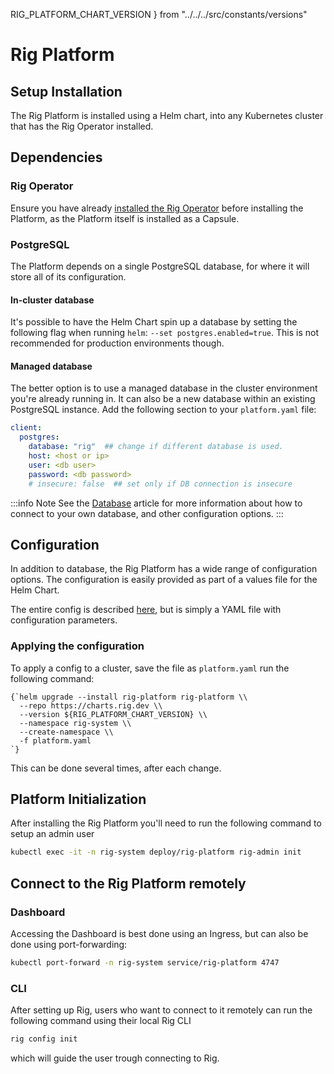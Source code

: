 RIG_PLATFORM_CHART_VERSION
} from "../../../src/constants/versions"

# Rig Platform

## Setup Installation

The Rig Platform is installed using a Helm chart, into any Kubernetes cluster that has
the Rig Operator installed.

## Dependencies

### Rig Operator

Ensure you have already [installed the Rig Operator](/operator-manual/setup-guide/operator)
before installing the Platform, as the Platform itself is installed as a Capsule.

### PostgreSQL

The Platform depends on a single PostgreSQL database, for where it will store all of its
configuration.

#### In-cluster database

It's possible to have the Helm Chart spin up a database by setting the following flag
when running `helm`: `--set postgres.enabled=true`. This is not recommended for production
environments though.

#### Managed database

The better option is to use a managed database in the cluster environment you're
already running in. It can also be a new database within an existing PostgreSQL instance.
Add the following section to your `platform.yaml` file:

```yaml
client:
  postgres:
    database: "rig"  ## change if different database is used.
    host: <host or ip>
    user: <db user>
    password: <db password>
    # insecure: false  ## set only if DB connection is insecure
```

:::info Note
See the [Database](/operator-manual/database) article for more information about how to connect to your
own database, and other configuration options.
:::


## Configuration

In addition to database, the Rig Platform has a wide range of configuration options.
The configuration is easily provided as part of a values file for the Helm Chart.

The entire config is described [here](https://github.com/rigdev/rig/blob/main/deploy/charts/rig-platform/values.yaml),
but is simply a YAML file with configuration parameters.

### Applying the configuration

To apply a config to a cluster, save the file as `platform.yaml` run the following command:

<pre><code className="language-bash">{`helm upgrade --install rig-platform rig-platform \\
  --repo https://charts.rig.dev \\
  --version ${RIG_PLATFORM_CHART_VERSION} \\
  --namespace rig-system \\
  --create-namespace \\
  -f platform.yaml
`}</code></pre>

This can be done several times, after each change.

## Platform Initialization

After installing the Rig Platform you'll need to run the following command to setup an admin user

```bash
kubectl exec -it -n rig-system deploy/rig-platform rig-admin init
```

## Connect to the Rig Platform remotely

### Dashboard

Accessing the Dashboard is best done using an Ingress, but can also be done using port-forwarding:

```bash
kubectl port-forward -n rig-system service/rig-platform 4747
```

### CLI

After setting up Rig, users who want to connect to it remotely can run the following command using their local Rig CLI

```bash
rig config init
```
which will guide the user trough connecting to Rig.

